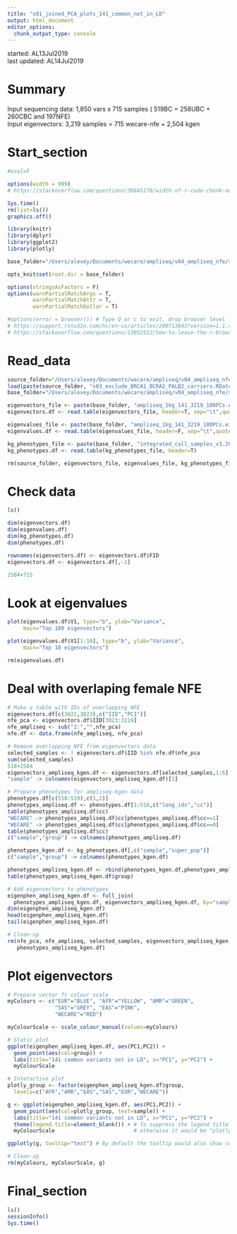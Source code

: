 ```yaml
---
title: "s01_joined_PCA_plots_141_common_not_in_LD"
output: html_document
editor_options: 
  chunk_output_type: console
---
```


started: AL13Jul2019  
last updated: AL14Jul2019  

# Summary  

Input sequencing data: 1,850 vars x 715 samples ( 519BC = 258UBC + 260CBC and 197NFE)  
Input eigenvectors: 3,219 samples = 715 wecare-nfe + 2,504 kgen  

# Start_section

<style>
pre {
  overflow-x: auto;
}
pre code {
  word-wrap: normal;
  white-space: pre;
}
</style>

```r

#eval=F

options(width = 999)
# https://stackoverflow.com/questions/36845178/width-of-r-code-chunk-output-in-rmarkdown-files-knitr-ed-to-html

```

```r

Sys.time()
rm(list=ls())
graphics.off()

library(knitr)
library(dplyr)
library(ggplot2)
library(plotly)

base_folder="/Users/alexey/Documents/wecare/ampliseq/v04_ampliseq_nfe/s14_joined_ampliseq_1kg_PCs/s01_common_variants_not_in_LD_141"

opts_knit$set(root.dir = base_folder)

options(stringsAsFactors = F)
options(warnPartialMatchArgs = T, 
        warnPartialMatchAttr = T, 
        warnPartialMatchDollar = T)

#options(error = browser()) # Type Q or c to exit, drop browser level
# https://support.rstudio.com/hc/en-us/articles/200713843?version=1.1.456&mode=desktop
# https://stackoverflow.com/questions/13052522/how-to-leave-the-r-browser-mode-in-the-console-window/13052588 

```

# Read_data  

```r

source_folder="/Users/alexey/Documents/wecare/ampliseq/v04_ampliseq_nfe/s12_check_BRCA1_BRCA2_PALB2"
load(paste(source_folder, "s03_exclude_BRCA1_BCRA2_PALB2_carriers.RData", sep="/"))
base_folder="/Users/alexey/Documents/wecare/ampliseq/v04_ampliseq_nfe/s14_joined_ampliseq_1kg_PCs/s01_common_variants_not_in_LD_141"

eigenvectors_file <- paste(base_folder, "ampliseq_1kg_141_3219_100PCs.eigenvec", sep="/")
eigenvectors.df <- read.table(eigenvectors_file, header=T, sep="\t",quote="")

eigenvalues_file <- paste(base_folder, "ampliseq_1kg_141_3219_100PCs.eigenval", sep="/")
eigenvalues.df <- read.table(eigenvalues_file, header=F, sep="\t",quote="")

kg_phenotypes_file <- paste(base_folder, "integrated_call_samples_v3.20130502.ALL.panel", sep="/")
kg_phenotypes.df <- read.table(kg_phenotypes_file, header=T)

rm(source_folder, eigenvectors_file, eigenvalues_file, kg_phenotypes_file, genotypes.mx, variants.df)

```

# Check data

```r

ls()

dim(eigenvectors.df)
dim(eigenvalues.df)
dim(kg_phenotypes.df)
dim(phenotypes.df)

rownames(eigenvectors.df) <- eigenvectors.df$FID
eigenvectors.df <- eigenvectors.df[,-1]

2504+715

```

# Look at eigenvalues

```r

plot(eigenvalues.df$V1, type="b", ylab="Variance",
     main="Top 100 eigenvectors")

plot(eigenvalues.df$V1[1:10], type="b", ylab="Variance",
     main="Top 10 eigenvectors")

rm(eigenvalues.df)

```

# Deal with overlaping female NFE

```r

# Make a table with IDs of overlapping NFE
eigenvectors.df[c(3022,3023),c("IID","PC1")]
nfe_pca <- eigenvectors.df$IID[3023:3219]
nfe_ampliseq <- sub("2:","",nfe_pca)
nfe.df <- data.frame(nfe_ampliseq, nfe_pca)

# Remove overlapping NFE from eigenvectors data
selected_samples <- ! eigenvectors.df$IID %in% nfe.df$nfe_pca
sum(selected_samples)
518+2504
eigenvectors_ampliseq_kgen.df <- eigenvectors.df[selected_samples,1:6]
"sample" -> colnames(eigenvectors_ampliseq_kgen.df)[1]

# Prepare phenotypes for ampliseq-kgen data
phenotypes.df[c(518:519),c(1,2)]
phenotypes_ampliseq.df <- phenotypes.df[1:518,c("long_ids","cc")]
table(phenotypes_ampliseq.df$cc)
"WECARE" -> phenotypes_ampliseq.df$cc[phenotypes_ampliseq.df$cc==1]
"WECARE" -> phenotypes_ampliseq.df$cc[phenotypes_ampliseq.df$cc==0]
table(phenotypes_ampliseq.df$cc)
c("sample","group") -> colnames(phenotypes_ampliseq.df)

phenotypes_kgen.df <- kg_phenotypes.df[,c("sample","super_pop")]
c("sample","group") -> colnames(phenotypes_kgen.df)

phenotypes_ampliseq_kgen.df <- rbind(phenotypes_kgen.df,phenotypes_ampliseq.df)
table(phenotypes_ampliseq_kgen.df$group)

# Add eigenvectors to phenotypes
eigenphen_ampliseq_kgen.df <- full_join(
  phenotypes_ampliseq_kgen.df, eigenvectors_ampliseq_kgen.df, by="sample")
dim(eigenphen_ampliseq_kgen.df)
head(eigenphen_ampliseq_kgen.df)
tail(eigenphen_ampliseq_kgen.df)

# Clean-up
rm(nfe_pca, nfe_ampliseq, selected_samples, eigenvectors_ampliseq_kgen.df, phenotypes_ampliseq.df,
   phenotypes_ampliseq_kgen.df)

```

# Plot eigenvectors

```r

# Prepare vector fr colour scale
myColours <- c("EUR"="BLUE", "AFR"="YELLOW", "AMR"="GREEN",
               "SAS"="GREY", "EAS"="PINK", 
               "WECARE"="RED")

myColourScale <- scale_colour_manual(values=myColours)

# Static plot
ggplot(eigenphen_ampliseq_kgen.df, aes(PC1,PC2)) + 
  geom_point(aes(col=group)) +
  labs(title="141 common variants not in LD", x="PC1", y="PC2") +
  myColourScale

# Interactive plot
plotly_group <- factor(eigenphen_ampliseq_kgen.df$group,
  levels=c("AFR","AMR","EAS","SAS","EUR","WECARE"))

g <- ggplot(eigenphen_ampliseq_kgen.df, aes(PC1,PC2)) + 
  geom_point(aes(col=plotly_group, text=sample)) +
  labs(title="141 common variants not in LD", x="PC1", y="PC2") +
  theme(legend.title=element_blank()) + # To suppress the legend title
  myColourScale                         # otherwise it would be "plotly_group"

ggplotly(g, tooltip="text") # By default the tooltip would also show coordinates 

# Clean-up
rm(myColours, myColourScale, g)

```

# Final_section

```r

ls()
sessionInfo()
Sys.time()

```

